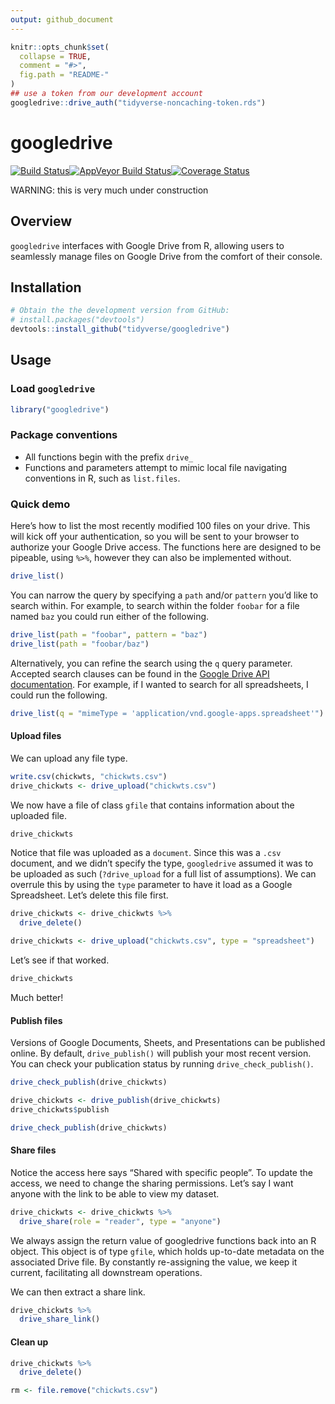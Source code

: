 ```yaml
---
output: github_document
---
```


<!-- README.md is generated from README.Rmd. Please edit that file -->

```r
knitr::opts_chunk$set(
  collapse = TRUE,
  comment = "#>",
  fig.path = "README-"
)
## use a token from our development account
googledrive::drive_auth("tidyverse-noncaching-token.rds")
```

# googledrive

[![Build Status](https://travis-ci.org/tidyverse/googledrive.svg?branch=master)](https://travis-ci.org/tidyverse/googledrive)[![AppVeyor Build Status](https://ci.appveyor.com/api/projects/status/github/tidyverse/googledrive?branch=master&svg=true)](https://ci.appveyor.com/project/tidyverse/googledrive)[![Coverage Status](https://img.shields.io/codecov/c/github/tidyverse/googledrive/master.svg)](https://codecov.io/github/tidyverse/googledrive?branch=master) 

WARNING: this is very much under construction 

## Overview

`googledrive` interfaces with Google Drive from R, allowing users to seamlessly manage files on Google Drive from the comfort of their console. 

## Installation

```r
# Obtain the the development version from GitHub:
# install.packages("devtools")
devtools::install_github("tidyverse/googledrive")
```

## Usage

### Load `googledrive`

```r
library("googledrive")
```

### Package conventions

* All functions begin with the prefix `drive_`
* Functions and parameters attempt to mimic local file navigating conventions in R, such as `list.files`.

### Quick demo

Here's how to list the most recently modified 100 files on your drive. This will kick off your authentication, so you will be sent to your browser to authorize your Google Drive access. The functions here are designed to be pipeable, using `%>%`, however they can also be implemented without.

```r
drive_list()
```

You can narrow the query by specifying a `path` and/or `pattern` you'd like to search within. For example, to search within the folder `foobar` for a file named `baz` you could run either of the following.

```r
drive_list(path = "foobar", pattern = "baz")
drive_list(path = "foobar/baz")
```

Alternatively, you can refine the search using the `q` query parameter. Accepted search clauses can be found in the [Google Drive API documentation](https://developers.google.com/drive/v3/web/search-parameters). For example, if I wanted to search for all spreadsheets, I could run the following.

```r
drive_list(q = "mimeType = 'application/vnd.google-apps.spreadsheet'")
```

#### Upload files

We can upload any file type. 

```r
write.csv(chickwts, "chickwts.csv")
drive_chickwts <- drive_upload("chickwts.csv")
```

We now have a file of class `gfile` that contains information about the uploaded file. 

```r
drive_chickwts
```

Notice that file was uploaded as a `document`. Since this was a `.csv` document, and we didn't specify the type, `googledrive` assumed it was to be uploaded as such (`?drive_upload` for a full list of assumptions). We can overrule this by using the `type` parameter to have it load as a Google Spreadsheet. Let's delete this file first.

```r
drive_chickwts <- drive_chickwts %>%
  drive_delete()
```

```r
drive_chickwts <- drive_upload("chickwts.csv", type = "spreadsheet")
```

Let's see if that worked.
```r
drive_chickwts
```
Much better!

#### Publish files

Versions of Google Documents, Sheets, and Presentations can be published online. By default, `drive_publish()` will publish your most recent version. You can check your publication status by running `drive_check_publish()`.

```r
drive_check_publish(drive_chickwts)
```


```r
drive_chickwts <- drive_publish(drive_chickwts)
drive_chickwts$publish
```

```r
drive_check_publish(drive_chickwts)
```


#### Share files

Notice the access here says "Shared with specific people". To update the access, we need to change the sharing permissions. Let's say I want anyone with the link to be able to view my dataset.

```r
drive_chickwts <- drive_chickwts %>%
  drive_share(role = "reader", type = "anyone")
```

We always assign the return value of googledrive functions back into an R object. This object is of type `gfile`, which holds up-to-date metadata on the associated Drive file. By constantly re-assigning the value, we keep it current, facilitating all downstream operations.

We can then extract a share link.

```r
drive_chickwts %>%
  drive_share_link()
```

#### Clean up

```r
drive_chickwts %>%
  drive_delete()
```

```r
rm <- file.remove("chickwts.csv")
```

